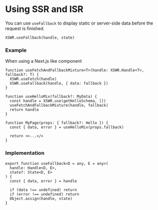# Using SSR and ISR

You can use `useFallback` to display static or server-side data before the request is finished.

```tsx
XSWR.useFallback(handle, state) 
```

### Example

When using a Next.js like component

```tsx
function useFetchAndFallbackMixture<T>(handle: XSWR.Handle<T>, fallback?: T) {
  XSWR.useFetch(handle)
  XSWR.useFallback(handle, { data: fallback })
}

function useHelloMix(fallback?: MyData) {
  const handle = XSWR.use(getHelloSchema, [])
  useFetchAndFallbackMixture(handle, fallback)
  return handle
}

function MyPage(props: { fallback?: Hello }) {
  const { data, error } = useHelloMix(props.fallback)

  return <>...</>
}
```

### Implementation

```tsx
export function useFallback<D = any, E = any>(
  handle: Handle<D, E>,
  state?: State<D, E>
) {
  const { data, error } = handle

  if (data !== undefined) return
  if (error !== undefined) return
  Object.assign(handle, state)
}
```